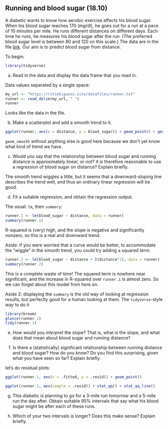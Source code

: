 ##  Running and blood sugar (18.10)


 A diabetic wants to know how aerobic exercise affects his
blood sugar. When his blood sugar reaches 170 (mg/dl), he goes out for
a run at a pace of 10 minutes per mile. He runs different distances on
different days. Each time he runs, he measures his blood sugar after
the run. (The preferred blood sugar level is between 80 and 120 on
this scale.) The data are in the file
[link](http://ritsokiguess.site/datafiles/runner.txt).  Our aim is
to predict blood sugar from distance.

To begin:

```r
library(tidyverse)
```



(a) Read in the data and display the data frame that you read
in.

Data values separated by a single space: 
 
```r
my_url <- "https://ritsokiguess.site/datafiles/runner.txt"
runner <- read_delim(my_url, " ")
runner
```
 
Looks like the data in the file.

(b) Make a scatterplot and add a smooth trend to it.
 
```r
ggplot(runner, aes(x = distance, y = blood_sugar)) + geom_point() + geom_smooth()
```

`geom_smooth` without anything else is good here because we don't yet know what kind of trend we have.

(c) Would you say that the relationship between blood sugar and
running distance is approximately linear, or not? It is therefore
reasonable to use a regression of blood sugar on distance? Explain briefly.
 
The smooth trend wiggles a little, but it seems that a downward-sloping line describes the trend well, and 
thus an ordinary linear regression will be good.

(d) Fit a suitable regression, and obtain the regression output.

The usual: `lm`, then `summary`:

```r
runner.1 <- lm(blood_sugar ~ distance, data = runner)
summary(runner.1)
```

R-squared is (very) high, and the slope is negative and significantly nonzero, so this is a real and 
downward trend.

Aside: if you were worried that a curve would be better, to accommodate the "wiggle" in the smooth trend, you could try adding a squared term:

```r
runner.2 <- lm(blood_sugar ~ distance + I(distance^2), data = runner)
summary(runner.2)
```
 
This is a complete waste of time! The squared term is nowhere near significant, and the increase in R-squared over `runner.1` is almost zero. So we can forget about this model from here on.
 
Aside 2: displaying the `summary` is the old way of looking at regression results, but perfectly good for a human looking at them. The `tidyverse`-style way to do it 
 
```r
library(broom)
glance(runner.1) 
tidy(runner.1)
```
 

(e) How would you *interpret* the slope? That is, what is
the slope, and what does that mean about blood sugar and running distance?
 

(f) Is there a (statistically) significant relationship between
running distance and blood sugar? How do you know? Do you find this
surprising, given what you have seen so far? Explain briefly.

let's do residual plots:

```r
ggplot(runner.1, aes(x = .fitted, y = .resid)) + geom_point()
```

```r
ggplot(runner.1, aes(sample = .resid)) + stat_qq() + stat_qq_line()
```
 

(g) This diabetic is planning to go for a 3-mile run tomorrow
and a 5-mile run the day after. Obtain suitable 95\% intervals that
say what his blood sugar might be after each of these runs. 
 

(h) Which of your two intervals is longer? Does this make
sense? Explain briefly.
 




